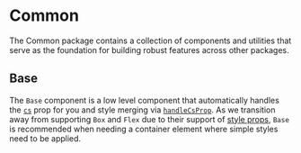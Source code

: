 


<Meta title="Hooks and Utilities/Common" />

# Common
The Common package contains a collection of components and utilities that serve as the foundation for building robust features across other packages.

## Base

The `Base` component is a low level component that automatically handles the [`cs`](https://workday.github.io/canvas-kit/?path=/docs/styling-basics--docs#cs-prop) prop for you and style merging via [`handleCsProp`](https://workday.github.io/canvas-kit/?path=/docs/styling-merging-styles--docs#handlecsprop).
As we transition away from supporting `Box` and `Flex` due to their support of [style props](https://workday.github.io/canvas-kit/?path=/docs/features-style-props--docs), `Base` is recommended when needing a container element where simple styles need to be applied.

<ExampleCodeBlock code={BaseExample} />
